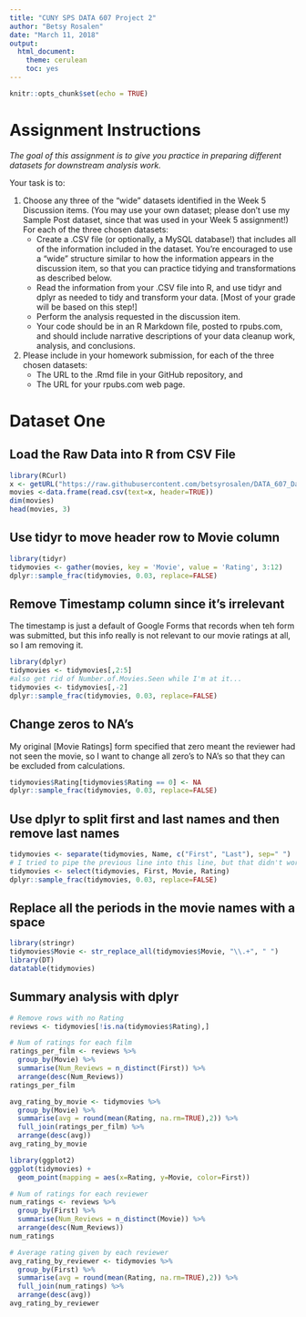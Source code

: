 ```yaml
---
title: "CUNY SPS DATA 607 Project 2"
author: "Betsy Rosalen"
date: "March 11, 2018"
output:
  html_document:
    theme: cerulean
    toc: yes
---
```


```r
knitr::opts_chunk$set(echo = TRUE)
```

# Assignment Instructions

*The goal of this assignment is to give you practice in preparing different datasets for downstream analysis work.*

Your task is to:

1. Choose any three of the “wide” datasets identified in the Week 5 Discussion items. (You may use your own dataset; please don’t use my Sample Post dataset, since that was used in your Week 5 assignment!) For each of the three chosen datasets:
    - Create a .CSV file (or optionally, a MySQL database!) that includes all of the information included in the dataset. You’re encouraged to use a “wide” structure similar to how the information appears in the discussion item, so that you can practice tidying and transformations as described below.
    - Read the information from your .CSV file into R, and use tidyr and dplyr as needed to tidy and transform your data. [Most of your grade will be based on this step!]
    - Perform the analysis requested in the discussion item.
    - Your code should be in an R Markdown file, posted to rpubs.com, and should include narrative descriptions of your data cleanup work, analysis, and conclusions.
2. Please include in your homework submission, for each of the three chosen datasets:
    - The URL to the .Rmd file in your GitHub repository, and
    - The URL for your rpubs.com web page.

# Dataset One

## Load the Raw Data into R from CSV File

```R
library(RCurl) 
x <- getURL("https://raw.githubusercontent.com/betsyrosalen/DATA_607_Data_Acquisition_and_Management/master/Assignment2/Movie%20Ratings.csv") 
movies <-data.frame(read.csv(text=x, header=TRUE))
dim(movies)
head(movies, 3)
```

## Use tidyr to move header row to Movie column

```r
library(tidyr)
tidymovies <- gather(movies, key = 'Movie', value = 'Rating', 3:12)
dplyr::sample_frac(tidymovies, 0.03, replace=FALSE)
```

## Remove Timestamp column since it's irrelevant

The timestamp is just a default of Google Forms that records when teh form was submitted, but this info really is not relevant to our movie ratings at all, so I am removing it.

```r
library(dplyr)
tidymovies <- tidymovies[,2:5]
#also get rid of Number.of.Movies.Seen while I'm at it...
tidymovies <- tidymovies[,-2]
dplyr::sample_frac(tidymovies, 0.03, replace=FALSE)
```

## Change zeros to NA's

My original [Movie Ratings] form specified that zero meant the reviewer had not seen the movie, so I want to change all zero's to NA's so that they can be excluded from calculations.

```r
tidymovies$Rating[tidymovies$Rating == 0] <- NA
dplyr::sample_frac(tidymovies, 0.03, replace=FALSE)
```

## Use dplyr to split first and last names and then remove last names

```r
tidymovies <- separate(tidymovies, Name, c("First", "Last"), sep=" ")
# I tried to pipe the previous line into this line, but that didn't work for some reason?
tidymovies <- select(tidymovies, First, Movie, Rating)
dplyr::sample_frac(tidymovies, 0.03, replace=FALSE)
```

## Replace all the periods in the movie names with a space

```r
library(stringr)
tidymovies$Movie <- str_replace_all(tidymovies$Movie, "\\.+", " ")
library(DT)
datatable(tidymovies)
```

## Summary analysis with dplyr

```r
# Remove rows with no Rating
reviews <- tidymovies[!is.na(tidymovies$Rating),]

# Num of ratings for each film
ratings_per_film <- reviews %>% 
  group_by(Movie) %>%
  summarise(Num_Reviews = n_distinct(First)) %>% 
  arrange(desc(Num_Reviews))
ratings_per_film
```
```r
avg_rating_by_movie <- tidymovies %>% 
  group_by(Movie) %>%
  summarise(avg = round(mean(Rating, na.rm=TRUE),2)) %>%
  full_join(ratings_per_film) %>%
  arrange(desc(avg))
avg_rating_by_movie
```

```r
library(ggplot2)
ggplot(tidymovies) +
  geom_point(mapping = aes(x=Rating, y=Movie, color=First))
```



```r
# Num of ratings for each reviewer
num_ratings <- reviews %>% 
  group_by(First) %>%
  summarise(Num_Reviews = n_distinct(Movie)) %>% 
  arrange(desc(Num_Reviews))
num_ratings
```

```r
# Average rating given by each reviewer
avg_rating_by_reviewer <- tidymovies %>% 
  group_by(First) %>%
  summarise(avg = round(mean(Rating, na.rm=TRUE),2)) %>% 
  full_join(num_ratings) %>%
  arrange(desc(avg))
avg_rating_by_reviewer
```